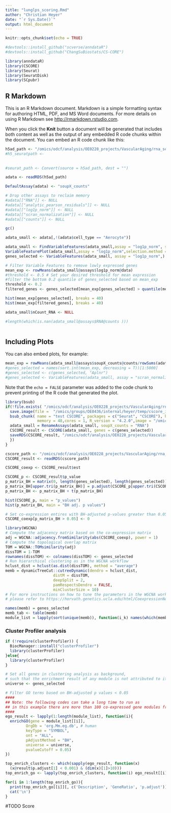 ```yaml
---
title: "lunglps_scoring.Rmd"
author: "Christian Heyer"
date: "`r Sys.Date()`"
output: html_document
---
```


```r
knitr::opts_chunk$set(echo = TRUE)

#devtools::install_github("scverse/anndataR")
#devtools::install_github("ChangSuBiostats/CS-CORE")

library(anndataR)
library(CSCORE)
library(Seurat)
library(SeuratDisk)
library(SCpubr)
```

## R Markdown

This is an R Markdown document. Markdown is a simple formatting syntax for authoring HTML, PDF, and MS Word documents. For more details on using R Markdown see <http://rmarkdown.rstudio.com>.

When you click the **Knit** button a document will be generated that includes both content as well as the output of any embedded R code chunks within the document. You can embed an R code chunk like this:

```r

h5ad_path <- "/omics/odcf/analysis/OE0228_projects/VascularAging/rna_sequencing/public_scrnaseq/lung_lps/merged/seurat/seurat_obj.rds.gz"
#h5_seuratpath <- 
  
  
#seurat_path <- Convert(source = h5ad_path, dest = "")

adata <- readRDS(h5ad_path)

DefaultAssay(adata) <- "soupX_counts"

# Drop other assays to reclaim memory
#adata[["RNA"]] <- NULL
#adata[["analytic_pearson_residuals"]] <- NULL
#adata[["log1p_norm"]] <- NULL
#adata[["scran_normalization"]] <- NULL
#adata[["counts"]] <- NULL

gc()
```

```r
adata_small <- adata[,!(adata$cell_type == "Aerocyte")]

adata_small <- FindVariableFeatures(adata_small,assay = "log1p_norm", selection.method = "vst",nfeatures = 6000,mean.cutoff = c(1,8))
VariableFeaturePlot(adata_small,assay = "log1p_norm",selection.method = "vst")
genes_selected <- VariableFeatures(adata_small, assay = "log1p_norm",)

# Filter Variable Features to remove lowly expressed genes
mean_exp <- rowMeans(adata_small@assays$log1p_norm@data)
#threshold <- 0.5 # Set your desired threshold for mean expression
#filter the bottom 0.2 quantile of genes_selected based on mean_exp
threshold <- 0.2
filtered_genes <- genes_selected[mean_exp[genes_selected] > quantile(mean_exp[genes_selected], threshold)]

hist(mean_exp[genes_selected], breaks = 40)
hist(mean_exp[filtered_genes], breaks = 40)

adata_small$nCount_RNA <- NULL

#length(which(is.nan(adata_small@assays$RNA@counts )))

```

```r
```

## Including Plots

You can also embed plots, for example:

```r
mean_exp = rowMeans(adata_small@assays$soupX_counts@counts/rowSums(adata_small@assays$soupX_counts@counts, na.rm = T))
#genes_selected = names(sort.int(mean_exp, decreasing = T))[1:5000]
#genes_selected <- c(genes_selected, "Aplnr")
#genes_selected <- VariableFeatures(adata_small, assay = "scran_normalization",)
```

Note that the `echo = FALSE` parameter was added to the code chunk to prevent printing of the R code that generated the plot.

```r
library(bsub)
if(!file.exists( "/omics/odcf/analysis/OE0228_projects/VascularAging/rna_sequencing/public_scrnaseq/lung_lps/CSCore_res.RDS.gz")) {
  save.image(file =  "/omics/groups/OE0436/internal/heyer/temp/cscore_image.RData")
  bsub_chunk( name = "test CSCORE", packages = c("Seurat", "CSCORE"), hours = 24, 
              memory = 48,cores = 1, R_version = "4.2.0",image = "/omics/groups/OE0436/internal/heyer/temp/cscore_image.RData", code = {
  adata_small = RenameAssays(adata_small, soupX_counts = "RNA")
  CSCORE_result <- CSCORE(adata_small, genes = c(genes_selected))
  saveRDS(CSCORE_result, "/omics/odcf/analysis/OE0228_projects/VascularAging/rna_sequencing/public_scrnaseq/lung_lps/CSCore_res.RDS.gz")
  })
}

```


```r
cscore_path <- "/omics/odcf/analysis/OE0228_projects/VascularAging/rna_sequencing/public_scrnaseq/lung_lps/CSCore_res.RDS.gz"
CSCORE_result <- readRDS(cscore_path)

CSCORE_coexp <- CSCORE_result$est

CSCORE_p <- CSCORE_result$p_value
p_matrix_BH = matrix(0, length(genes_selected), length(genes_selected))
p_matrix_BH[upper.tri(p_matrix_BH)] = p.adjust(CSCORE_p[upper.tri(CSCORE_p)], method = "BH")
p_matrix_BH <- p_matrix_BH + t(p_matrix_BH)

hist(CSCORE_p, main = "p_values")
hist(p_matrix_BH, main = "BH adj. p values")

# Set co-expression entires with BH-adjusted p-values greater than 0.05 to 0
CSCORE_coexp[p_matrix_BH > 0.05] <- 0

library(WGCNA)
# Compute the adjacency matrix based on the co-expression matrix
adj = WGCNA::adjacency.fromSimilarity(abs(CSCORE_coexp), power = 1)
# Compute the topological overlap matrix
TOM = WGCNA::TOMsimilarity(adj)
dissTOM = 1-TOM
rownames(dissTOM) <- colnames(dissTOM) <- genes_selected
# Run hierarchical clustering as in the WGCNA workflow
hclust_dist = hclust(as.dist(dissTOM), method = "average") 
memb = dynamicTreeCut::cutreeDynamic(dendro = hclust_dist, 
                     distM = dissTOM, 
                     deepSplit = 2,
                     pamRespectsDendro = FALSE,
                     minClusterSize = 10)
# For more instructions on how to tune the parameters in the WGCNA workflow,
# please refer to https://horvath.genetics.ucla.edu/html/CoexpressionNetwork/Rpackages/WGCNA/Tutorials/

names(memb) = genes_selected
memb_tab <- table(memb)
module_list = lapply(sort(unique(memb)), function(i_k) names(which(memb == i_k)))
```

### Cluster Profiler analysis

```r
if (!require(clusterProfiler)) {
  BiocManager::install("clusterProfiler")
  library(clusterProfiler)
}else{
  library(clusterProfiler)
}
```

```r
# Set all genes in clustering analysis as background,
# such that the enrichment result of any module is not attributed to its high expression levels.
universe <- genes_selected

# Filter GO terms based on BH-adjusted p values < 0.05
####
## Note: the following codes can take a long time to run as 
## in this example there are more than 100 co-expressed gene modules from WGCNA
####
ego_result <- lapply(1:length(module_list), function(i){
  enrichGO(gene = module_list[[i]],
         OrgDb = 'org.Mm.eg.db', # human
         keyType = "SYMBOL",
         ont = "ALL",
         pAdjustMethod = "BH",
         universe = universe,
         pvalueCutoff = 0.05)
})
```

```r
top_enrich_clusters <- which(sapply(ego_result, function(x) 
  (x@result$p.adjust[1] < 0.001) & (dim(x)[1]>10)))
top_enrich_go <- lapply(top_enrich_clusters, function(i) ego_result[[i]]@result[1:3,])
```

```r
for(i in 1:length(top_enrich_go)){
  print(top_enrich_go[[i]][, c('Description', 'GeneRatio', 'p.adjust')])
  cat('\n')
}
```
#TODO Score 



